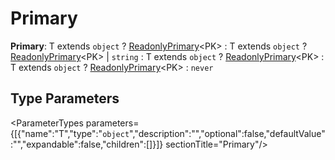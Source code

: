 
# Primary

 **Primary**: T extends `object` ? [ReadonlyPrimary](types.ReadonlyPrimary.mdx)&#60;PK&#62; : T extends `object` ? [ReadonlyPrimary](types.ReadonlyPrimary.mdx)&#60;PK&#62; \| `string` : T extends `object` ? [ReadonlyPrimary](types.ReadonlyPrimary.mdx)&#60;PK&#62; : T extends `object` ? [ReadonlyPrimary](types.ReadonlyPrimary.mdx)&#60;PK&#62; : `never`

## Type Parameters

<ParameterTypes parameters={[{"name":"T","type":"`object`","description":"","optional":false,"defaultValue":"","expandable":false,"children":[]}]}  sectionTitle="Primary"/>
